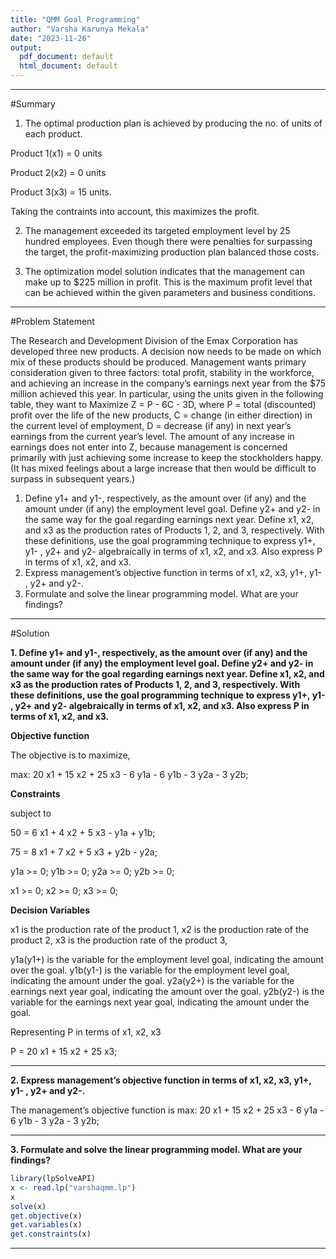 ```yaml
---
title: "QMM Goal Programming"
author: "Varsha Karunya Mekala"
date: "2023-11-26"
output:
  pdf_document: default
  html_document: default
---
```


****

#Summary

1) The optimal production plan is achieved by producing the no. of units of each product. 

Product 1(x1) = 0 units

Product 2(x2) = 0 units

Product 3(x3) = 15 units.

Taking the contraints into account, this maximizes the profit.

2) The management exceeded its targeted employment level by 25 hundred employees. Even though there were penalties for surpassing the target, the profit-maximizing production plan balanced those costs.

3) The optimization model solution indicates that the management can make up to $225 million in profit. This is the maximum profit level that can be achieved within the given parameters and business conditions. 

****

#Problem Statement

The Research and Development Division of the Emax Corporation has developed three new products. A decision now needs to be made on which mix of these products should be produced. Management wants primary consideration given to three factors: total profit, stability in the workforce, and achieving an increase in the company’s earnings next year from the $75 million achieved this year. In particular, using the units given in the following table, they want to Maximize Z = P - 6C - 3D, where P = total (discounted) profit over the life of the new products, C = change (in either direction) in the current level of employment, D = decrease (if any) in next year’s earnings from the current year’s level. The amount of any increase in earnings does not enter into Z, because management is concerned primarily with just achieving some increase to keep the stockholders happy. (It has mixed feelings about a large increase that then would be difficult to surpass in subsequent years.) 

1. Define y1+ and y1-, respectively, as the amount over (if any) and the amount under (if any) the employment level goal. Define y2+ and y2- in the same way for the goal regarding earnings next year. Define x1, x2, and x3 as the production rates of Products 1, 2, and 3, respectively. With these definitions, use the goal programming technique to express y1+, y1- , y2+ and y2- algebraically in terms of x1, x2, and x3. Also express P in terms of x1, x2, and x3.
2. Express management’s objective function in terms of x1, x2, x3, y1+, y1- , y2+ and y2-.
3. Formulate and solve the linear programming model. What are your findings?

****

#Solution 

**1. Define y1+ and y1-, respectively, as the amount over (if any) and the amount under (if any) the employment level goal. Define y2+ and y2- in the same way for the goal regarding earnings next year. Define x1, x2, and x3 as the production rates of Products 1, 2, and 3, respectively. With these definitions, use the goal programming technique to express y1+, y1- , y2+ and y2- algebraically in terms of x1, x2, and x3. Also express P in terms of x1, x2, and x3.**

**Objective function**

The objective is to maximize,

max: 20 x1 + 15 x2 + 25 x3 - 6 y1a - 6 y1b - 3 y2a - 3 y2b;

**Constraints**

subject to

50 = 6 x1 + 4 x2 + 5 x3 - y1a + y1b;

75 = 8 x1 + 7 x2 + 5 x3 + y2b - y2a;

y1a >= 0;
y1b >= 0;
y2a >= 0;
y2b >= 0;

x1 >= 0;
x2 >= 0;
x3 >= 0;

**Decision Variables**

x1 is the production rate of the product 1,
x2 is the production rate of the product 2,
x3 is the production rate of the product 3,

y1a(y1+) is the variable for the employment level goal, indicating the amount over the goal.
y1b(y1-) is the variable for the employment level goal, indicating the amount under the goal.
y2a(y2+) is the variable for the earnings next year goal, indicating the amount over the goal.
y2b(y2-) is the variable for the earnings next year goal, indicating the amount under the goal.

Representing P in terms of x1, x2, x3 

P = 20 x1 + 15 x2 + 25 x3;

****

**2. Express management’s objective function in terms of x1, x2, x3, y1+, y1- , y2+ and y2-.**

The management's objective function is max: 20 x1 + 15 x2 + 25 x3 - 6 y1a - 6 y1b - 3 y2a - 3 y2b;

****

**3. Formulate and solve the linear programming model. What are your findings?**

```r
library(lpSolveAPI)
x <- read.lp("varshaqmm.lp")
x
solve(x)
get.objective(x)
get.variables(x)
get.constraints(x)
```

****

